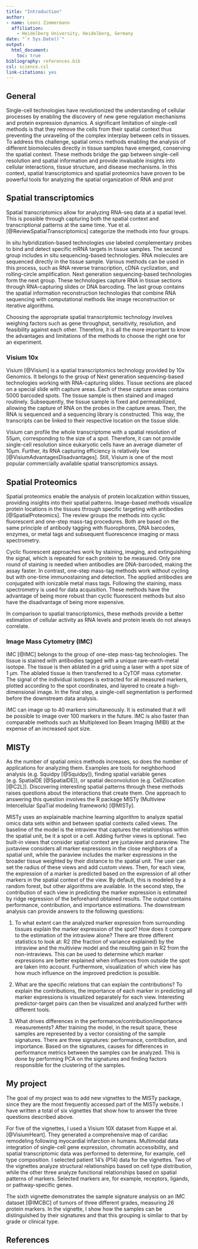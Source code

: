 ```yaml
---
title: "Introduction"
author:
- name: Leoni Zimmermann
  affiliation:
    - Heidelberg University, Heidelberg, Germany
date: "`r Sys.Date()`"
output: 
  html_document:
    toc: true
bibliography: references.bib
csl: science.csl
link-citations: yes
---
```


## General

Single-cell technologies have revolutionized the understanding of cellular processes by enabling the discovery of new gene regulation mechanisms and protein expression dynamics. A significant limitation of single-cell methods is that they remove the cells from their spatial context thus preventing the unraveling of the complex interplay between cells in tissues. To address this challenge, spatial omics methods enabling the analysis of different biomolecules directly in tissue samples have emerged, conserving the spatial context. These methods bridge the gap between single-cell resolution and spatial information and provide invaluable insights into cellular interactions, tissue structure, and disease mechanisms. In this context, spatial transcriptomics and spatial proteomics have proven to be powerful tools for analyzing the spatial organization of RNA and prot

## Spatial transcriptomics

Spatial transcriptomics allow for analyzing RNA-seq data at a spatial level. This is possible through capturing both the spatial context and transcriptional patterns at the same time. Yue et al. [@ReviewSpatialTranscriptomics] categorize the methods into four groups.

In situ hybridization-based technologies use labeled complementary probes to bind and detect specific mRNA targets in tissue samples. The second group includes in situ sequencing-based technologies. RNA molecules are sequenced directly in the tissue sample. Various methods can be used in this process, such as RNA reverse transcription, cDNA cyclization, and rolling-circle amplification. Next generation sequencing-based technologies form the next group. These technologies capture RNA in tissue sections through RNA-capturing slides or DNA barcoding. The last group contains the spatial information reconstruction technologies that combine RNA sequencing with computational methods like image reconstruction or iterative algorithms.

Choosing the appropriate spatial transcriptomic technology involves weighing factors such as gene throughput, sensitivity, resolution, and feasibility against each other. Therefore, it is all the more important to know the advantages and limitations of the methods to choose the right one for an experiment.

### Visium 10x

Visium [@Visium] is a spatial transcriptomics technology provided by 10x Genomics. It belongs to the group of Next generation sequencing-based technologies working with RNA-capturing slides. Tissue sections are placed on a special slide with capture areas. Each of these capture areas contains 5000 barcoded spots. The tissue sample is then stained and imaged routinely. Subsequently, the tissue sample is fixed and permeabilized, allowing the capture of RNA on the probes in the capture areas. Then, the RNA is sequenced and a sequencing library is constructed. This way, the transcripts can be linked to their respective location on the tissue slide.

Visium can profile the whole transcriptome with a spatial resolution of 55µm, corresponding to the size of a spot. Therefore, it can not provide single-cell resolution since eukaryotic cells have an average diameter of 10µm. Further, its RNA capturing efficiency is relatively low [@VisiumAdvantagesDisadvantages]. Still, Visium is one of the most popular commercially available spatial transcriptomics assays.

## Spatial Proteomics

Spatial proteomics enable the analysis of protein localization within tissues, providing insights into their spatial patterns. Image-based methods visualize protein locations in the tissues through specific targeting with antibodies [@SpatialProteomics]. The review groups the methods into cyclic fluorescent and one-step mass-tag procedures. Both are based on the same principle of antibody tagging with fluorophores, DNA barcodes, enzymes, or metal tags and subsequent fluorescence imaging or mass spectrometry.

Cyclic fluorescent approaches work by staining, imaging, and extinguishing the signal, which is repeated for each protein to be measured. Only one round of staining is needed when antibodies are DNA-barcoded, making the assay faster. In contrast, one-step mass-tag methods work without cycling but with one-time immunostaining and detection. The applied antibodies are conjugated with ionizable metal mass tags. Following the staining, mass spectrometry is used for data acquisition. These methods have the advantage of being more robust than cyclic fluorescent methods but also have the disadvantage of being more expensive.

In comparison to spatial transcriptomics, these methods provide a better estimation of cellular activity as RNA levels and protein levels do not always correlate.

### Image Mass Cytometry (IMC)

IMC [@IMC] belongs to the group of one-step mass-tag technologies. The tissue is stained with antibodies tagged with a unique rare-earth-metal isotope. The tissue is then ablated in a grid using a laser with a spot size of 1 µm. The ablated tissue is then transferred to a CyTOF mass cytometer. The signal of the individual isotopes is extracted for all measured markers, plotted according to the spot coordinates, and layered to create a high-dimensional image. In the final step, a single-cell segmentation is performed before the downstream data analysis.

IMC can image up to 40 markers simultaneously. It is estimated that it will be possible to image over 100 markers in the future. IMC is also faster than comparable methods such as Multiplexed Ion Beam Imaging (MIBI) at the expense of an increased spot size.

## MISTy

As the number of spatial omics methods increases, so does the number of applications for analyzing them. Examples are tools for neighborhood analysis (e.g. Squidpy [@Squidpy]), finding spatial variable genes (e.g. SpatialDE [@SpatialDE]), or spatial deconvolution (e.g. Cell2location [@C2L]). Discovering interesting spatial patterns through these methods raises questions about the interactions that create them. One approach to answering this question involves the R package MISTy (Multiview Intercellular SpaTial modeling framework) [@MISTy].

MISTy uses an explainable machine learning algorithm to analyze spatial omics data sets within and between spatial contexts called views. The baseline of the model is the intraview that captures the relationships within the spatial unit, be it a spot or a cell. Adding further views is optional. Two built-in views that consider spatial context are juxtaview and paraview. The juxtaview considers all marker expressions in the close neighbors of a spatial unit, while the paraview includes the marker expressions in the broader tissue weighted by their distance to the spatial unit. The user can set the radius of these views and add custom views. Then, for each view, the expression of a marker is predicted based on the expression of all other markers in the spatial context of the view. By default, this is modeled by a random forest, but other algorithms are available. In the second step, the contribution of each view in predicting the marker expression is estimated by ridge regression of the beforehand obtained results. The output contains performance, contribution, and importance estimations. The downstream analysis can provide answers to the following questions:

1.  To what extent can the analyzed marker expression from surrounding tissues explain the marker expression of the spot? How does it compare to the estimation of the intraview alone? There are three different statistics to look at: R2 (the fraction of variance explained) by the intraview and the multiview model and the resulting gain in R2 from the non-intraviews. This can be used to determine which marker expressions are better explained when influences from outside the spot are taken into account. Furthermore, visualization of which view has how much influence on the improved prediction is possible.

2.  What are the specific relations that can explain the contributions? To explain the contributions, the importance of each marker in predicting all marker expressions is visualized separately for each view. Interesting predictor-target pairs can then be visualized and analyzed further with different tools.

3.  What drives differences in the performance/contribution/importance measurements? After training the model, in the result space, these samples are represented by a vector consisting of the sample signatures. There are three signatures: performance, contribution, and importance. Based on the signatures, causes for differences in performance metrics between the samples can be analyzed. This is done by performing PCA on the signatures and finding factors responsible for the clustering of the samples.

## My project

The goal of my project was to add new vignettes to the MISTy package, since they are the most frequently accessed part of the MISTy website. I have written a total of six vignettes that show how to answer the three questions described above.

For five of the vignettes, I used a Visium 10X dataset from Kuppe et al. [@VisiumHeart]. They generated a comprehensive map of cardiac remodeling following myocardial infarction in humans. Multimodal data integration of single-cell gene expression, chromatin accessibility, and spatial transcriptomic data was performed to determine, for example, cell type composition. I selected patient 14's (P14) data for the vignettes. Two of the vignettes analyze structural relationships based on cell type distribution, while the other three analyze functional relationships based on spatial patterns of markers. Selected markers are, for example, receptors, ligands, or pathway-specific genes.

The sixth vignette demonstrates the sample signature analysis on an IMC dataset [@IMCBC] of tumors of three different grades, measuring 26 protein markers. In the vignette, I show how the samples can be distinguished by their signatures and that this grouping is similar to that by grade or clinical type.

## References
